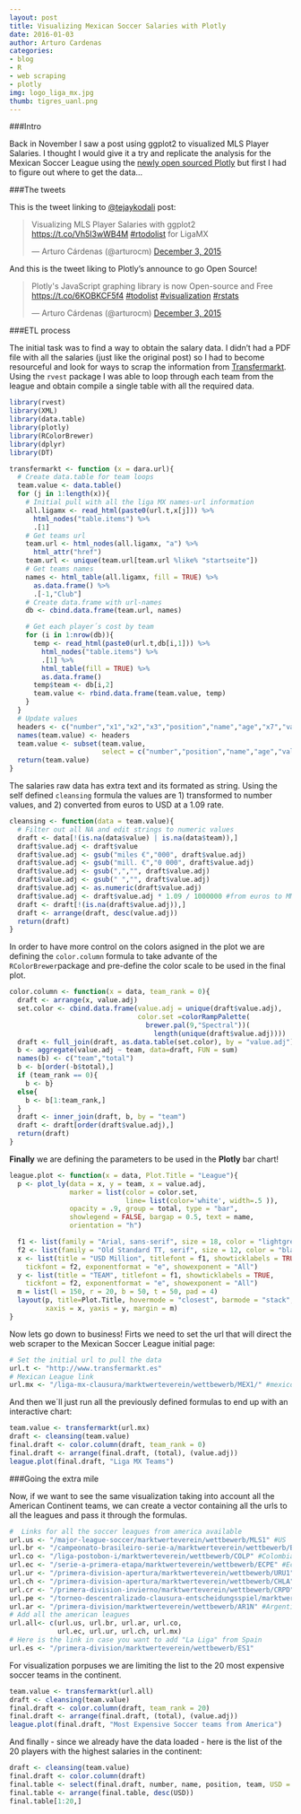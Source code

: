 ```yaml
---
layout: post
title: Visualizing Mexican Soccer Salaries with Plotly
date: 2016-01-03
author: Arturo Cardenas
categories:
- blog
- R
- web scraping
- plotly
img: logo_liga_mx.jpg
thumb: tigres_uanl.png
---
```


###Intro


Back in November I saw a post using ggplot2 to visualized MLS Player Salaries. I thought I would give it a try and replicate the analysis for the Mexican Soccer League using the [newly open sourced Plotly](https://plot.ly/javascript/open-source-announcement/?utm_content=buffer31954&utm_medium=social&utm_source=twitter.com&utm_campaign=buffer) but first I had to figure out where to get the data...

<!--more-->

###The tweets

This is the tweet linking to [@tejaykodali](https://twitter.com/tejaykodali) post:
<blockquote class="twitter-tweet" lang="en"><p lang="en" dir="ltr">Visualizing MLS Player Salaries with ggplot2 <a href="https://t.co/Vh5I3wWB4M">https://t.co/Vh5I3wWB4M</a> <a href="https://twitter.com/hashtag/rtodolist?src=hash">#rtodolist</a> for LigaMX</p>&mdash; Arturo Cárdenas (@arturocm) <a href="https://twitter.com/arturocm/status/672268433904574466">December 3, 2015</a></blockquote>
<script async src="//platform.twitter.com/widgets.js" charset="utf-8"></script>

And this is the tweet liking to Plotly's announce to go Open Source!
<blockquote class="twitter-tweet" lang="en"><p lang="en" dir="ltr">Plotly&#39;s JavaScript graphing library is now Open-source and Free <a href="https://t.co/6KOBKCF5f4">https://t.co/6KOBKCF5f4</a> <a href="https://twitter.com/hashtag/todolist?src=hash">#todolist</a> <a href="https://twitter.com/hashtag/visualization?src=hash">#visualization</a> <a href="https://twitter.com/hashtag/rstats?src=hash">#rstats</a></p>&mdash; Arturo Cárdenas (@arturocm) <a href="https://twitter.com/arturocm/status/672415510794002432">December 3, 2015</a></blockquote>
<script async src="//platform.twitter.com/widgets.js" charset="utf-8"></script>

###ETL process

The initial task was to find a way to obtain the salary data. I didn't had a PDF file with all the salaries (just like the original post) so I had to become resourceful and look for ways to scrap the information from [Transfermarkt](http://www.transfermarkt.es). Using the `rvest` package I was able to loop through each team from the league and obtain compile a single table with all the required data. 

```r
library(rvest)
library(XML)
library(data.table)
library(plotly)
library(RColorBrewer)
library(dplyr)
library(DT)
```

```r
transfermarkt <- function (x = dara.url){
  # Create data.table for team loops
  team.value <- data.table()
  for (j in 1:length(x)){
    # Initial pull with all the liga MX names-url information
    all.ligamx <- read_html(paste0(url.t,x[j])) %>%
      html_nodes("table.items") %>%
      .[1]
    # Get teams url
    team.url <- html_nodes(all.ligamx, "a") %>%
      html_attr("href")
    team.url <- unique(team.url[team.url %like% "startseite"])
    # Get teams names
    names <- html_table(all.ligamx, fill = TRUE) %>%
      as.data.frame() %>%
      .[-1,"Club"]
    # Create data.frame with url-names
    db <- cbind.data.frame(team.url, names)

    # Get each player´s cost by team
    for (i in 1:nrow(db)){
      temp <- read_html(paste0(url.t,db[i,1])) %>%
        html_nodes("table.items") %>%
        .[1] %>%
        html_table(fill = TRUE) %>%
        as.data.frame()
      temp$team <- db[i,2]
      team.value <- rbind.data.frame(team.value, temp)
    }
  }
  # Update values
  headers <- c("number","x1","x2","x3","position","name","age","x7","value","team")
  names(team.value) <- headers
  team.value <- subset(team.value,
                       select = c("number","position","name","age","value","team"))
  return(team.value)
}
```


The salaries raw data has extra text and its formated as string. Using the self defined `cleansing` formula the values are 1) transformed to number values, and 2) converted from euros to USD at a 1.09 rate. 


```r
cleansing <- function(data = team.value){
  # Filter out all NA and edit strings to numeric values
  draft <- data[!(is.na(data$value) | is.na(data$team)),]
  draft$value.adj <- draft$value
  draft$value.adj <- gsub("miles €","000", draft$value.adj)
  draft$value.adj <- gsub("mill. €","0 000", draft$value.adj)
  draft$value.adj <- gsub(",","", draft$value.adj)
  draft$value.adj <- gsub(" ","", draft$value.adj)
  draft$value.adj <- as.numeric(draft$value.adj)
  draft$value.adj <- draft$value.adj * 1.09 / 1000000 #from euros to MM dlls
  draft <- draft[!(is.na(draft$value.adj)),]
  draft <- arrange(draft, desc(value.adj))
  return(draft)
}
```


In order to have more control on the colors asigned in the plot we are defining the `color.column` formula to take advante of the `RColorBrewer`package and pre-define the color scale to be used in the final plot. 


```r
color.column <- function(x = data, team_rank = 0){
  draft <- arrange(x, value.adj)
  set.color <- cbind.data.frame(value.adj = unique(draft$value.adj),
                                color.set =colorRampPalette(
                                  brewer.pal(9,"Spectral"))(
                                    length(unique(draft$value.adj))))
  draft <- full_join(draft, as.data.table(set.color), by = "value.adj")
  b <- aggregate(value.adj ~ team, data=draft, FUN = sum)
  names(b) <- c("team","total")
  b <- b[order(-b$total),]
  if (team_rank == 0){
    b <- b}
  else{
    b <- b[1:team_rank,]
  }
  draft <- inner_join(draft, b, by = "team")
  draft <- draft[order(draft$value.adj),]
  return(draft)
}
```


**Finally** we are defining the parameters to be used in the **Plotly** bar chart!


```r
league.plot <- function(x = data, Plot.Title = "League"){
  p <- plot_ly(data = x, y = team, x = value.adj,
               marker = list(color = color.set,
                             line= list(color='white', width=.5 )),
               opacity = .9, group = total, type = "bar",
               showlegend = FALSE, bargap = 0.5, text = name,
               orientation = "h")

  f1 <- list(family = "Arial, sans-serif", size = 18, color = "lightgrey")
  f2 <- list(family = "Old Standard TT, serif", size = 12, color = "black")
  x <- list(title = "USD Million", titlefont = f1, showticklabels = TRUE,
    tickfont = f2, exponentformat = "e", showexponent = "All")
  y <- list(title = "TEAM", titlefont = f1, showticklabels = TRUE,
    tickfont = f2, exponentformat = "e", showexponent = "All")
  m = list(l = 150, r = 20, b = 50, t = 50, pad = 4)
  layout(p, title=Plot.Title, hovermode = "closest", barmode = "stack", 
         xaxis = x, yaxis = y, margin = m)
}
```


Now lets go down to business! Firts we need to set the url that will direct the web scraper to the Mexican Soccer League initial page:


```r
# Set the initial url to pull the data
url.t <- "http://www.transfermarkt.es"
# Mexican League link
url.mx <- "/liga-mx-clausura/marktwerteverein/wettbewerb/MEX1/" #mexico
```


And then we´ll just run all the previously defined formulas to end up with an interactive chart:


```r
team.value <- transfermarkt(url.mx)
draft <- cleansing(team.value)
final.draft <- color.column(draft, team_rank = 0)
final.draft <- arrange(final.draft, (total), (value.adj))
league.plot(final.draft, "Liga MX Teams")
```


###Going the extra mile


Now, if we want to see the same visualization taking into account all the American Continent teams, we can create a vector containing all the urls to all the leagues and pass it through the formulas.


```r
#  Links for all the soccer leagues from america available
url.us <- "/major-league-soccer/marktwerteverein/wettbewerb/MLS1" #US
url.br <- "/campeonato-brasileiro-serie-a/marktwerteverein/wettbewerb/BRA1" #Brazil
url.co <- "/liga-postobon-i/marktwerteverein/wettbewerb/COLP" #Colombia
url.ec <- "/serie-a-primera-etapa/marktwerteverein/wettbewerb/ECPE" #Ecuador
url.ur <- "/primera-division-apertura/marktwerteverein/wettbewerb/URU1" #Uruguay
url.ch <- "/primera-division-apertura/marktwerteverein/wettbewerb/CHLA" #Chile
url.cr <- "/primera-division-invierno/marktwerteverein/wettbewerb/CRPD" #C Rica
url.pe <- "/torneo-descentralizado-clausura-entscheidungsspiel/marktwerteverein/wettbewerb/PERD" #Peru
url.ar <- "/primera-division/marktwerteverein/wettbewerb/AR1N" #Argentina
# Add all the american leagues
url.all<- c(url.us, url.br, url.ar, url.co, 
            url.ec, url.ur, url.ch, url.mx)
# Here is the link in case you want to add "La Liga" from Spain
url.es <- "/primera-division/marktwerteverein/wettbewerb/ES1"
```


For visualization porpuses we are limiting the list to the 20 most expensive soccer teams in the continent.


```r
team.value <- transfermarkt(url.all)
draft <- cleansing(team.value)
final.draft <- color.column(draft, team_rank = 20)
final.draft <- arrange(final.draft, (total), (value.adj))
league.plot(final.draft, "Most Expensive Soccer teams from America")
```


And finally - since we already have the data loaded - here is the list of the 20 players with the highest salaries in the continent:


```r
draft <- cleansing(team.value)
final.draft <- color.column(draft)
final.table <- select(final.draft, number, name, position, team, USD = value.adj)
final.table <- arrange(final.table, desc(USD))
final.table[1:20,]
```

